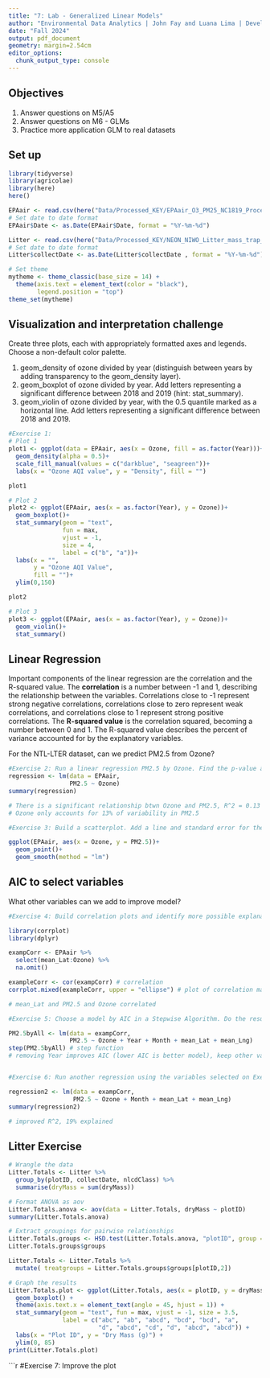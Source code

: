 ```yaml
---
title: "7: Lab - Generalized Linear Models"
author: "Environmental Data Analytics | John Fay and Luana Lima | Developed by Kateri Salk"
date: "Fall 2024"
output: pdf_document
geometry: margin=2.54cm
editor_options: 
  chunk_output_type: console
---
```


## Objectives
1. Answer questions on M5/A5
2. Answer questions on M6 - GLMs
3. Practice more application GLM to real datasets


## Set up
```r
library(tidyverse)
library(agricolae)   
library(here)
here()

EPAair <- read.csv(here("Data/Processed_KEY/EPAair_O3_PM25_NC1819_Processed.csv"), stringsAsFactors = TRUE)
# Set date to date format
EPAair$Date <- as.Date(EPAair$Date, format = "%Y-%m-%d")

Litter <- read.csv(here("Data/Processed_KEY/NEON_NIWO_Litter_mass_trap_Processed.csv"), stringsAsFactors = TRUE)
# Set date to date format
Litter$collectDate <- as.Date(Litter$collectDate , format = "%Y-%m-%d")

# Set theme
mytheme <- theme_classic(base_size = 14) +
  theme(axis.text = element_text(color = "black"), 
        legend.position = "top")
theme_set(mytheme)
```



## Visualization and interpretation challenge

Create three plots, each with appropriately formatted axes and legends. Choose a non-default color palette.

1. geom_density of ozone divided by year (distinguish between years by adding transparency to the geom_density layer).
2. geom_boxplot of ozone divided by year. Add letters representing a significant difference between 2018 and 2019 (hint: stat_summary). 
3. geom_violin of ozone divided by year, with the 0.5 quantile marked as a horizontal line. Add letters representing a significant difference between 2018 and 2019. 

```r
#Exercise 1:
# Plot 1
plot1 <- ggplot(data = EPAair, aes(x = Ozone, fill = as.factor(Year)))+
  geom_density(alpha = 0.5)+
  scale_fill_manual(values = c("darkblue", "seagreen"))+
  labs(x = "Ozone AQI value", y = "Density", fill = "")

plot1

# Plot 2
plot2 <- ggplot(EPAair, aes(x = as.factor(Year), y = Ozone))+
  geom_boxplot()+
  stat_summary(geom = "text",
               fun = max,
               vjust = -1,
               size = 4,
               label = c("b", "a"))+
  labs(x = "",
       y = "Ozone AQI Value",
       fill = "")+
  ylim(0,150)

plot2

# Plot 3
plot3 <- ggplot(EPAair, aes(x = as.factor(Year), y = Ozone))+
  geom_violin()+
  stat_summary()

```

## Linear Regression

Important components of the linear regression are the correlation and the R-squared value. The **correlation** is a number between -1 and 1, describing the relationship between the variables. Correlations close to -1 represent strong negative correlations, correlations close to zero represent weak correlations, and correlations close to 1 represent strong positive correlations. The **R-squared value** is the correlation squared, becoming a number between 0 and 1. The R-squared value describes the percent of variance accounted for by the explanatory variables. 

For the NTL-LTER dataset, can we predict PM2.5 from Ozone?

```r

#Exercise 2: Run a linear regression PM2.5 by Ozone. Find the p-value and R-squared value. 
regression <- lm(data = EPAair,
                 PM2.5 ~ Ozone)
summary(regression)

# There is a significant relationship btwn Ozone and PM2.5, R^2 = 0.13
# Ozone only accounts for 13% of variability in PM2.5

#Exercise 3: Build a scatterplot. Add a line and standard error for the linear regression. Add the regression equation to the plot

ggplot(EPAair, aes(x = Ozone, y = PM2.5))+
  geom_point()+
  geom_smooth(method = "lm")

```


## AIC to select variables

What other variables can we add to improve model?

```r

#Exercise 4: Build correlation plots and identify more possible explanatory variables to add to the regression.

library(corrplot)
library(dplyr)

exampCorr <- EPAair %>% 
  select(mean_Lat:Ozone) %>% 
  na.omit()

exampleCorr <- cor(exampCorr) # correlation
corrplot.mixed(exampleCorr, upper = "ellipse") # plot of correlation matrix

# mean_Lat and PM2.5 and Ozone correlated 

#Exercise 5: Choose a model by AIC in a Stepwise Algorithm. Do the results from AIC match the variables you selected on Exercise 4?

PM2.5byAll <- lm(data = exampCorr,
                 PM2.5 ~ Ozone + Year + Month + mean_Lat + mean_Lng)
step(PM2.5byAll) # step function
# removing Year improves AIC (lower AIC is better model), keep other variables 


#Exercise 6: Run another regression using the variables selected on Exercise 6. Compare r-squared value with the one from Exercise 2. 

regression2 <- lm(data = exampCorr,
                  PM2.5 ~ Ozone + Month + mean_Lat + mean_Lng)
summary(regression2)

# improved R^2, 19% explained 
```



## Litter Exercise

```r
# Wrangle the data
Litter.Totals <- Litter %>%
  group_by(plotID, collectDate, nlcdClass) %>%
  summarise(dryMass = sum(dryMass))

# Format ANOVA as aov
Litter.Totals.anova <- aov(data = Litter.Totals, dryMass ~ plotID)
summary(Litter.Totals.anova)

# Extract groupings for pairwise relationships
Litter.Totals.groups <- HSD.test(Litter.Totals.anova, "plotID", group = TRUE)
Litter.Totals.groups$groups

Litter.Totals <- Litter.Totals %>%
  mutate( treatgroups = Litter.Totals.groups$groups[plotID,2])

# Graph the results
Litter.Totals.plot <- ggplot(Litter.Totals, aes(x = plotID, y = dryMass)) +
  geom_boxplot() +
  theme(axis.text.x = element_text(angle = 45, hjust = 1)) +
  stat_summary(geom = "text", fun = max, vjust = -1, size = 3.5,
               label = c("abc", "ab", "abcd", "bcd", "bcd", "a", 
                         "d", "abcd", "cd", "d", "abcd", "abcd")) +
  labs(x = "Plot ID", y = "Dry Mass (g)") +
  ylim(0, 85)
print(Litter.Totals.plot)

```

```r
#Exercise 7: Improve the plot


